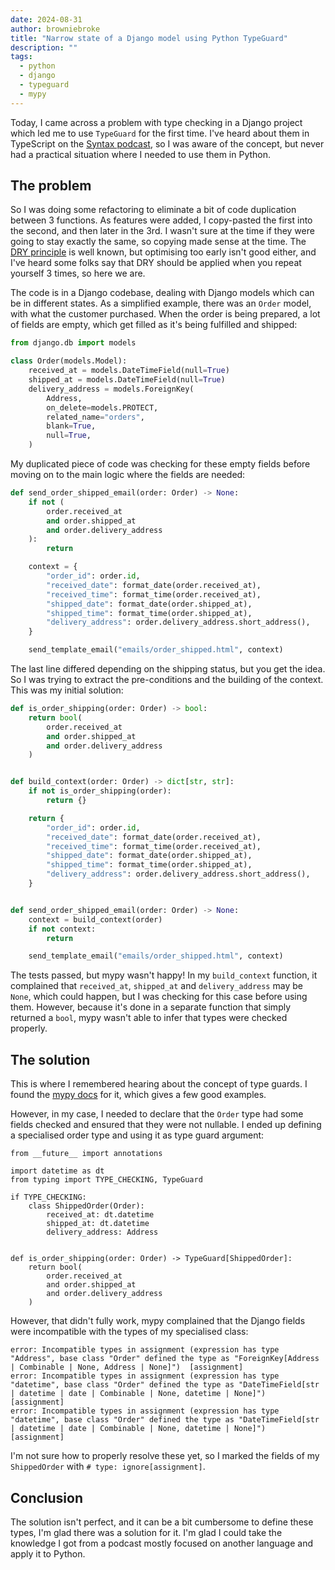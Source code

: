 ```yaml
---
date: 2024-08-31
author: browniebroke
title: "Narrow state of a Django model using Python TypeGuard"
description: ""
tags:
  - python
  - django
  - typeguard
  - mypy
---
```


Today, I came across a problem with type checking in a Django project which led me to use `TypeGuard` for the first time. I've heard about them in TypeScript on the [Syntax podcast](https://syntax.fm/), so I was aware of the concept, but never had a practical situation where I needed to use them in Python.

## The problem

So I was doing some refactoring to eliminate a bit of code duplication between 3 functions. As features were added, I copy-pasted the first into the second, and then later in the 3rd. I wasn't sure at the time if they were going to stay exactly the same, so copying made sense at the time. The [DRY principle](https://en.wikipedia.org/wiki/Don%27t_repeat_yourself) is well known, but optimising too early isn't good either, and I've heard some folks say that DRY should be applied when you repeat yourself 3 times, so here we are.

The code is in a Django codebase, dealing with Django models which can be in different states. As a simplified example, there was an `Order` model, with what the customer purchased. When the order is being prepared, a lot of fields are empty, which get filled as it's being fulfilled and shipped:

```python
from django.db import models

class Order(models.Model):
    received_at = models.DateTimeField(null=True)
    shipped_at = models.DateTimeField(null=True)
    delivery_address = models.ForeignKey(
        Address,
        on_delete=models.PROTECT,
        related_name="orders",
        blank=True,
        null=True,
    )
```

My duplicated piece of code was checking for these empty fields before moving on to the main logic where the fields are needed:

```python
def send_order_shipped_email(order: Order) -> None:
    if not (
        order.received_at
        and order.shipped_at
        and order.delivery_address
    ):
        return

    context = {
        "order_id": order.id,
        "received_date": format_date(order.received_at),
        "received_time": format_time(order.received_at),
        "shipped_date": format_date(order.shipped_at),
        "shipped_time": format_time(order.shipped_at),
        "delivery_address": order.delivery_address.short_address(),
    }

    send_template_email("emails/order_shipped.html", context)
```

The last line differed depending on the shipping status, but you get the idea. So I was trying to extract the pre-conditions and the building of the context. This was my initial solution:

```python
def is_order_shipping(order: Order) -> bool:
    return bool(
        order.received_at
        and order.shipped_at
        and order.delivery_address
    )


def build_context(order: Order) -> dict[str, str]:
    if not is_order_shipping(order):
        return {}

    return {
        "order_id": order.id,
        "received_date": format_date(order.received_at),
        "received_time": format_time(order.received_at),
        "shipped_date": format_date(order.shipped_at),
        "shipped_time": format_time(order.shipped_at),
        "delivery_address": order.delivery_address.short_address(),
    }


def send_order_shipped_email(order: Order) -> None:
    context = build_context(order)
    if not context:
        return

    send_template_email("emails/order_shipped.html", context)
```

The tests passed, but mypy wasn't happy! In my `build_context` function, it complained that `received_at`, `shipped_at` and `delivery_address` may be `None`, which could happen, but I was checking for this case before using them. However, because it's done in a separate function that simply returned a `bool`, mypy wasn't able to infer that types were checked properly.

## The solution

This is where I remembered hearing about the concept of type guards. I found the [mypy docs](https://mypy.readthedocs.io/en/stable/type_narrowing.html#user-defined-type-guards) for it, which gives a few good examples.

However, in my case, I needed to declare that the `Order` type had some fields checked and ensured that they were not nullable. I ended up defining a specialised order type and using it as type guard argument:

```python{7-10,13}
from __future__ import annotations

import datetime as dt
from typing import TYPE_CHECKING, TypeGuard

if TYPE_CHECKING:
    class ShippedOrder(Order):
        received_at: dt.datetime
        shipped_at: dt.datetime
        delivery_address: Address


def is_order_shipping(order: Order) -> TypeGuard[ShippedOrder]:
    return bool(
        order.received_at
        and order.shipped_at
        and order.delivery_address
    )
```

However, that didn't fully work, mypy complained that the Django fields were incompatible with the types of my specialised class:

```
error: Incompatible types in assignment (expression has type "Address", base class "Order" defined the type as "ForeignKey[Address | Combinable | None, Address | None]")  [assignment]
error: Incompatible types in assignment (expression has type "datetime", base class "Order" defined the type as "DateTimeField[str | datetime | date | Combinable | None, datetime | None]")  [assignment]
error: Incompatible types in assignment (expression has type "datetime", base class "Order" defined the type as "DateTimeField[str | datetime | date | Combinable | None, datetime | None]")  [assignment]
```

I'm not sure how to properly resolve these yet, so I marked the fields of my `ShippedOrder` with `# type: ignore[assignment]`.

## Conclusion

The solution isn't perfect, and it can be a bit cumbersome to define these types, I'm glad there was a solution for it. I'm glad I could take the knowledge I got from a podcast mostly focused on another language and apply it to Python.
